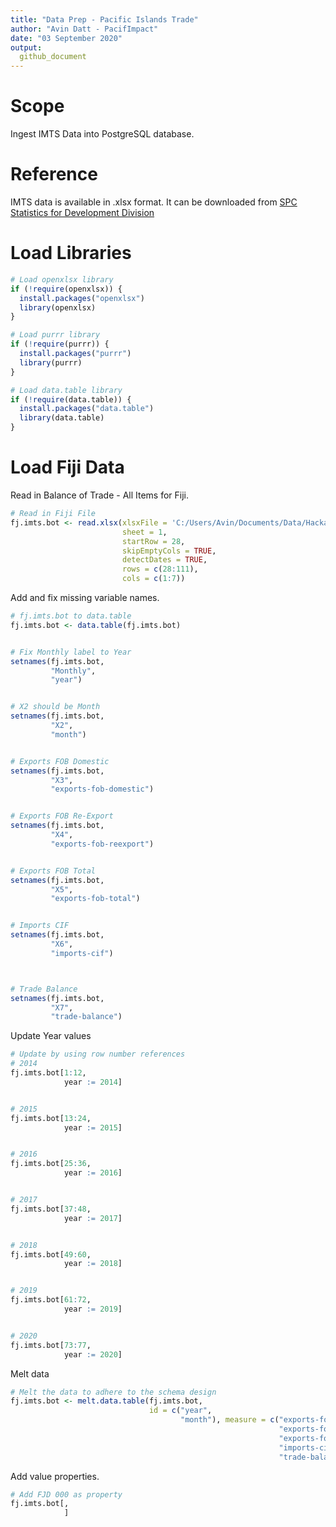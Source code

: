 ```yaml
---
title: "Data Prep - Pacific Islands Trade"
author: "Avin Datt - PacifImpact"
date: "03 September 2020"
output: 
  github_document
---
```


# Scope  

Ingest IMTS Data into PostgreSQL database. 

# Reference

IMTS data is available in .xlsx format. It can be downloaded from [SPC Statistics for Development Division](https://sdd.spc.int/contact-us#disclaimer)

# Load Libraries 

```r
# Load openxlsx library 
if (!require(openxlsx)) {
  install.packages("openxlsx")
  library(openxlsx)
}

# Load purrr library
if (!require(purrr)) {
  install.packages("purrr")
  library(purrr)
}

# Load data.table library
if (!require(data.table)) {
  install.packages("data.table")
  library(data.table)
}
```

# Load Fiji Data 

Read in Balance of Trade - All Items for Fiji.

```r
# Read in Fiji File 
fj.imts.bot <- read.xlsx(xlsxFile = 'C:/Users/Avin/Documents/Data/Hackathon/AIS/ais-pacifimpact/data/external/Fiji_IMTS_Tables_2020.xlsx',
                         sheet = 1, 
                         startRow = 28,
                         skipEmptyCols = TRUE,
                         detectDates = TRUE,
                         rows = c(28:111),
                         cols = c(1:7))


```

Add and fix missing variable names. 

```r
# fj.imts.bot to data.table 
fj.imts.bot <- data.table(fj.imts.bot)


# Fix Monthly label to Year
setnames(fj.imts.bot, 
         "Monthly",
         "year")


# X2 should be Month 
setnames(fj.imts.bot, 
         "X2",
         "month")


# Exports FOB Domestic 
setnames(fj.imts.bot, 
         "X3",
         "exports-fob-domestic")


# Exports FOB Re-Export 
setnames(fj.imts.bot, 
         "X4",
         "exports-fob-reexport")


# Exports FOB Total 
setnames(fj.imts.bot, 
         "X5",
         "exports-fob-total")


# Imports CIF
setnames(fj.imts.bot, 
         "X6",
         "imports-cif")



# Trade Balance
setnames(fj.imts.bot, 
         "X7",
         "trade-balance")


```

Update Year values 

```r
# Update by using row number references
# 2014
fj.imts.bot[1:12, 
            year := 2014]


# 2015
fj.imts.bot[13:24, 
            year := 2015]


# 2016
fj.imts.bot[25:36, 
            year := 2016]


# 2017
fj.imts.bot[37:48, 
            year := 2017]


# 2018
fj.imts.bot[49:60, 
            year := 2018]


# 2019
fj.imts.bot[61:72, 
            year := 2019]


# 2020
fj.imts.bot[73:77, 
            year := 2020]


```


Melt data 

```r
# Melt the data to adhere to the schema design
fj.imts.bot <- melt.data.table(fj.imts.bot,
                               id = c("year",
                                      "month"), measure = c("exports-fob-domestic",
                                                            "exports-fob-reexport", 
                                                            "exports-fob-total",
                                                            "imports-cif",
                                                            "trade-balance"))
```




Add value properties. 

```r
# Add FJD 000 as property
fj.imts.bot[, 
            ]
```

